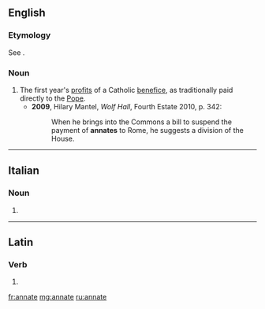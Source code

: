 ==English==

===Etymology===
See {{term|ann|lang=en}}.

===Noun===
{{en-noun}}

# The first year's [[profit]]s of a Catholic [[benefice]], as traditionally paid directly to the [[Pope]].
#* '''2009''', Hilary Mantel, ''Wolf Hall'', Fourth Estate 2010, p. 342:
#*: When he brings into the Commons a bill to suspend the payment of '''annates''' to Rome, he suggests a division of the House.

----

==Italian==

===Noun===
{{head|it|noun plural form|g=f}}

# {{plural of|annata|lang=it}}

----

==Latin==

===Verb===
{{la-verb-form|annāte}}

# {{inflection of|annō||2|p|pres|actv|impr|lang=la}}

[[fr:annate]]
[[mg:annate]]
[[ru:annate]]